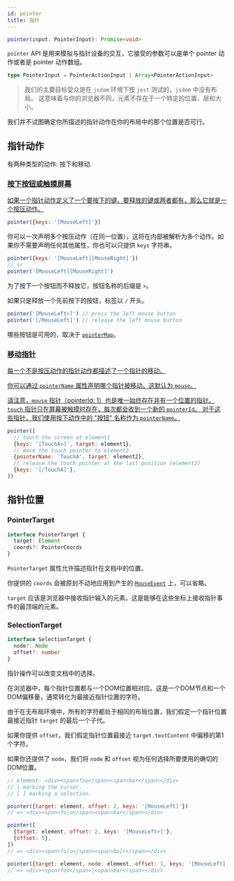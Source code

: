 ```yaml
---
id: pointer
title: 指针
---
```


```ts
pointer(input: PointerInput): Promise<void>
```

`pointer` API 是用来模拟与指针设备的交互，它接受的参数可以是单个 pointer 动作或者是 pointer 动作数组。

```ts
type PointerInput = PointerActionInput | Array<PointerActionInput>
```

> 我们的主要目标受众是在 `jsdom` 环境下按 `jest` 测试的，`jsdom` 中没有布局。
> 这意味着与你的浏览器不同，元素不存在于一个特定的位置、层和大小。

我们并不试图确定你所描述的指针动作在你的布局中的那个位置是否可行。

## 指针动作

有两种类型的动作: 按下和移动.

### <a name="press" href="#"/>按下按钮或触摸屏幕

如果一个指针动作定义了一个要按下的键、要释放的键或两者都有，那么它就是一个按压动作。

```js
pointer({keys: '[MouseLeft]'})
```

你可以一次声明多个按压动作（在同一位置），这将在内部被解析为多个动作。如果你不需要声明任何其他属性，你也可以只提供 `keys` 字符串。

```js
pointer({keys: '[MouseLeft][MouseRight]'})
// or
pointer('[MouseLeft][MouseRight]')
```

为了按下一个按钮而不释放它，按钮名称的后缀是 `>`。

如果只是释放一个先前按下的按钮，标签以 `/` 开头。

```js
pointer('[MouseLeft>]') // press the left mouse button
pointer('[/MouseLeft]') // release the left mouse button
```

哪些按钮是可用的，取决于 [`pointerMap`](options.mdx#pointermap)。

### <a name="move" href="#"/>移动指针

每一个不是按压动作的指针动作都描述了一个指针的移动。

你可以通过 `pointerName` 属性声明哪个指针被移动。这默认为 `mouse`。

请注意，`mouse` 指针（pointerId: 1）也是唯一始终存在并有一个位置的指针。
`touch` 指针只在屏幕被触摸时存在，每次都会收到一个新的 `pointerId`。
对于这些指针，我们使用按下动作中的 "按钮" 名称作为 `pointerName`。

```js
pointer([
  // touch the screen at element1
  {keys: '[TouchA>]', target: element1},
  // move the touch pointer to element2
  {pointerName: 'TouchA', target: element2},
  // release the touch pointer at the last position (element2)
  {keys: '[/TouchA]'},
])
```

## 指针位置

### PointerTarget

```ts
interface PointerTarget {
  target: Element
  coords?: PointerCoords
}
```

`PointerTarget` 属性允许描述指针在文档中的位置。

你提供的 `coords` 会被原封不动地应用到产生的 [`MouseEvent`](https://developer.mozilla.org/en-US/docs/Web/API/MouseEvent) 上，可以省略。

`target` 应该是浏览器中接收指针输入的元素。这是能够在这些坐标上接收指针事件的最顶端的元素。

### SelectionTarget

```ts
interface SelectionTarget {
  node?: Node
  offset?: number
}
```

指针操作可以改变文档中的选择。

在浏览器中，每个指针位置都与一个DOM位置相对应。这是一个DOM节点和一个DOM偏移量，通常转化为最接近指针位置的字符。

由于在无布局环境中，所有的字符都处于相同的布局位置，我们假定一个指针位置最接近指针 `target` 的最后一个子代。

如果你提供 `offset`，我们假定指针位置最接近 `target.textContent` 中偏移的第1个字符。

如果你还提供了 `node`，我们将 `node` 和 `offset` 视为任何选择所要使用的确切的DOM位置。

```jsx
// element: <div><span>foo</span><span>bar</span></div>
// | marking the cursor.
// [ ] marking a selection.

pointer({target: element, offset: 2, keys: '[MouseLeft]'})
// => <div><span>fo|o</span><span>bar</span></div>

pointer([
  {target: element, offset: 2, keys: '[MouseLeft>]'},
  {offset: 5},
])
// => <div><span>fo[o</span><span>ba]r</span></div>

pointer({target: element, node: element, offset: 1, keys: '[MouseLeft]'})
// => <div><span>foo</span>|<span>bar</span></div>
```
